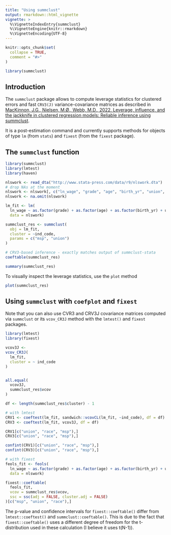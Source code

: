 ```yaml
---
title: "Using summclust"
output: rmarkdown::html_vignette
vignette: >
  %\VignetteIndexEntry{summclust}
  %\VignetteEngine{knitr::rmarkdown}
  %\VignetteEncoding{UTF-8}
---
```


```r
knitr::opts_chunk$set(
  collapse = TRUE,
  comment = "#>"
)
```

```r
library(summclust)
```

## Introduction 

The `summclust` package allows to compute leverage statistics for clustered errors and fast `CRV3(J)` variance-covariance matrices as described in [MacKinnon, J.G., Nielsen, M.Ø., Webb, M.D., 2022. Leverage, influence, and the jackknife in clustered regression models: Reliable inference using summclust](https://arxiv.org/abs/2205.03288). 

It is a post-estimation command and currently supports methods for objects of type `lm` (from `stats`) and `fixest` (from the `fixest` package). 

## The `summclust` function

```r
library(summclust)
library(lmtest)
library(haven)

nlswork <- read_dta("http://www.stata-press.com/data/r9/nlswork.dta")
# drop NAs at the moment
nlswork <- nlswork[, c("ln_wage", "grade", "age", "birth_yr", "union", "race", "msp", "ind_code")]
nlswork <- na.omit(nlswork)

lm_fit <- lm(
  ln_wage ~ as.factor(grade) + as.factor(age) + as.factor(birth_yr) + union +  race + msp,
  data = nlswork)

summclust_res <- summclust(
  obj = lm_fit,
  cluster = ~ind_code,
  params = c("msp", "union")
)

# CRV3-based inference - exactly matches output of summclust-stata
coeftable(summclust_res)

summary(summclust_res)
```

To visually inspect the leverage statistics, use the `plot` method

```r
plot(summclust_res)
```

## Using `summclust` with `coefplot` and `fixest`

Note that you can also use CVR3 and CRV3J covariance matrices computed via `summclust` or its `vcov_CR3J` method with the `lmtest()` and `fixest` packages.

```r
library(lmtest)
library(fixest)

vcov3J <- 
vcov_CR3J(
  lm_fit, 
  cluster = ~ ind_code
)


all.equal(
  vcov3J, 
  summclust_res$vcov
)

df <- length(summclust_res$cluster) - 1

# with lmtest
CRV1 <- coeftest(lm_fit, sandwich::vcovCL(lm_fit, ~ind_code), df = df)
CRV3 <- coeftest(lm_fit, vcov3J, df = df)

CRV1[c("union", "race", "msp"),]
CRV3[c("union", "race", "msp"),]

confint(CRV1)[c("union", "race", "msp"),]
confint(CRV3)[c("union", "race", "msp"),]

# with fixest
feols_fit <- feols(
  ln_wage ~ as.factor(grade) + as.factor(age) + as.factor(birth_yr) + union +  race + msp,
  data = nlswork)

fixest::coeftable(
  feols_fit,
  vcov = summclust_res$vcov,
  ssc = ssc(adj = FALSE, cluster.adj = FALSE)
)[c("msp", "union", "race"),]

```

The p-value and confidence intervals for `fixest::coeftable()` differ from `lmtest::coeftest()` and `summclust::coeftable()`. This is due to the fact that `fixest::coeftable()` uses a different degree of freedom for the t-distribution used in these calculation (I believe it uses t(N-1)).


